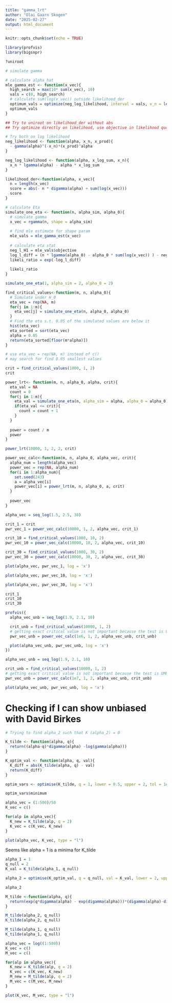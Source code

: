 ```yaml
---
title: "gamma_lrt"
author: "Olai Gaarn Skogen"
date: "2025-02-27"
output: html_document
---
```


```r
knitr::opts_chunk$set(echo = TRUE)
```

```r
library(profvis)
library(bigsnpr)
```
```r
?uniroot
```


```r

# simulate gamma

# calculate alpha_hat
mle_gamma_est <- function(x_vec){
  high_search = max(10* sum(x_vec), 10)
  vals = c(0, high_search)
  # calculate sum(log(x_vec)) outside likelihood_der
  optimum_vals = optimize(neg_log_likelihood, interval = vals, x_n = length(x_vec), x_log_sum = sum(log(x_vec)))
  optimum_vals
}

## Try to uniroot on likelihood_der without abs
## Try optimize directly on likelihood, use objective in likelihood quotient

# Try both on log likelihood
neg_likelihood <- function(alpha, x_n, x_prod){
  - gamma(alpha)^(-x_n)*(x_prod)^alpha
}

neg_log_likelihood <- function(alpha, x_log_sum, x_n){
  x_n * lgamma(alpha) - alpha * x_log_sum
}

likelihood_der<-function(alpha, x_vec){
  n = length(x_vec)
  score = abs(- n * digamma(alpha) + sum(log(x_vec)))
  score
}

# calculate Eta
simulate_one_eta <- function(n, alpha_sim, alpha_0){
  # simulate gamma
  x_vec = rgamma(n, shape = alpha_sim)
  
  # find mle estimate for shape param
  mle_vals = mle_gamma_est(x_vec)
  
  # calculate eta stat
  neg_l_H1 = mle_vals$objective
  log_l_diff = (n * lgamma(alpha_0) - alpha_0 * sum(log(x_vec)) ) - neg_l_H1
  likeli_ratio = exp(-log_l_diff)
  
  likeli_ratio
}

simulate_one_eta(1, alpha_sim = 2, alpha_0 = 2)

```


```r
find_critical_values<-function(m, n, alpha_0){
  # Simulate under H_0
  eta_vec = rep(NA, m)
  for(j in 1:m){
    eta_vec[j] = simulate_one_eta(n, alpha_0, alpha_0)
  }
  # Find the eta s.t. 0.05 of the simulated values are below it
  hist(eta_vec)
  eta_sorted = sort(eta_vec)
  alpha = 0.05
  return(eta_sorted[floor(m*alpha)])
}

# use eta_vec = rep(NA, m) instead of c()
# may search for find 0.05 smallest values

crit = find_critical_values(1000, 1, 2)
crit
```

```r

power_lrt<- function(m, n, alpha_0, alpha, crit){
  eta_val = NA
  count = 0
  for(j in 1:m){
    eta_val = simulate_one_eta(n, alpha_sim = alpha, alpha_0 = alpha_0)
    if(eta_val <= crit){
      count = count + 1
    }
  }
  
  power = count / m
  power
}

power_lrt(10000, 1, 2, 2, crit)

```

```r
power_vec_calc<-function(m, n, alpha_0, alpha_vec, crit){
  alpha_num = length(alpha_vec)
  power_vec = rep(NA, alpha_num)
  for(i in 1:alpha_num){
    set.seed(243)
    a = alpha_vec[i]
    power_vec[i] = power_lrt(m, n, alpha_0, a, crit)
  }
  
  power_vec
}
```

```r
alpha_vec = seq_log(1.5, 2.5, 30)

crit_1 = crit
pwr_vec_1 = power_vec_calc(10000, 1, 2, alpha_vec, crit_1)

crit_10 = find_critical_values(1000, 10, 2)
pwr_vec_10 = power_vec_calc(10000, 10, 2, alpha_vec, crit_10)

crit_30 = find_critical_values(1000, 30, 2)
pwr_vec_30 = power_vec_calc(10000, 30, 2, alpha_vec, crit_30)

plot(alpha_vec, pwr_vec_1, log = 'x')

plot(alpha_vec, pwr_vec_10, log = 'x')

plot(alpha_vec, pwr_vec_30, log = 'x')
```

```r
crit_1
crit_10
crit_30
```


```r
profvis({
  alpha_vec_unb = seq_log(1.9, 2.1, 10)

  crit_unb = find_critical_values(10000, 1, 2)
  # getting exact critical value is not important because the test is UMPU
  pwr_vec_unb = power_vec_calc(1e6, 1, 2, alpha_vec_unb, crit_unb)

  plot(alpha_vec_unb, pwr_vec_unb, log = 'x')
})
```
```r
alpha_vec_unb = seq_log(1.9, 2.1, 10)

crit_unb = find_critical_values(10000, 1, 2)
# getting exact critical value is not important because the test is UMPU
pwr_vec_unb = power_vec_calc(1e7, 1, 2, alpha_vec_unb, crit_unb)

plot(alpha_vec_unb, pwr_vec_unb, log = 'x')
```



# Checking if I can show unbiased with David Birkes

```r
# Trying to find alpha_2 such that K (alpha_2) = 0

K_tilde <- function(alpha, q){
  return((alpha-q)*digamma(alpha) -log(gamma(alpha)))
}

K_optim_val <- function(alpha, q, val){
  K_diff = abs(K_tilde(alpha, q) - val)
  return(K_diff)
}

optim_vars <- optimise(K_tilde, q = 1, lower = 0.5, upper = 2, tol = 1e-8)
```

```r
optim_vars$minimum
```

```r
alpha_vec = (1:500)/50
K_vec = c()

for(alp in alpha_vec){
  K_new = K_tilde(alp, q = 2)
  K_vec = c(K_vec, K_new)
}

plot(alpha_vec, K_vec, type = "l")
```

Seems like alpha = 1 is a minima for K_tilde

```r
alpha_1 = 1
q_null = 2
K_val = K_tilde(alpha_1, q_null)

alpha_2 = optimise(K_optim_val, q = q_null, val = K_val, lower = 2, upper = 10, tol = 1e-8)$minimum
```

```r
alpha_2
```

```r
M_tilde <-function(alpha, q){
  return(exp(q*digamma(alpha) - exp(digamma(alpha)))*(digamma(alpha)-digamma(q))/(alpha-q))
}

M_tilde(alpha_2, q_null)
K_tilde(alpha_2, q_null)

M_tilde(alpha_1, q_null)
K_tilde(alpha_1, q_null)
```

```r
alpha_vec = log((1:500))
K_vec = c()
M_vec = c()

for(alp in alpha_vec){
  K_new = K_tilde(alp, q = 2)
  K_vec = c(K_vec, K_new)
  M_new = M_tilde(alp, q = 2)
  M_vec = c(M_vec, M_new)
}

plot(K_vec, M_vec, type = "l")
```











